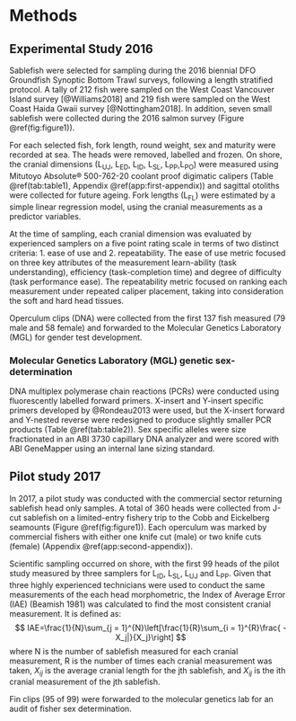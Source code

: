 # Methods

##  Experimental Study 2016

Sablefish were selected for sampling during the 2016 biennial DFO Groundfish Synoptic Bottom Trawl surveys, following a length stratified protocol. A tally of 212 fish were sampled on the West Coast Vancouver Island survey [@Williams2018] and 219 fish were sampled on the West Coast Haida Gwaii survey [@Nottingham2018]. In addition, seven small sablefish were collected during the 2016 salmon survey (Figure \@ref(fig:figure1)). 

For each selected fish, fork length, round weight, sex and maturity were recorded at sea. The heads were removed, labelled and frozen.  On shore, the cranial dimensions (L~UJ~, L~ED~, L~ID~, L~SL~, L~PP~,L~PO~) were measured using Mitutoyo Absolute® 500-762-20 coolant proof digimatic calipers (Table \@ref(tab:table1), Appendix \@ref(app:first-appendix)) and sagittal otoliths were collected for future ageing.  Fork lengths (L~FL~) were estimated by a simple linear regression model, using the cranial measurements as a predictor variables.  

At the time of sampling, each cranial dimension was evaluated by experienced samplers on a five point rating scale in terms of two distinct criteria: 1. ease of use and 2. repeatability. The ease of use metric focused on three key attributes of the measurement learn-ability (task understanding), efficiency (task-completion time) and degree of difficulty (task performance ease).  The repeatability metric focused on ranking each measurement under repeated caliper placement, taking into consideration the soft and hard head tissues. 

Operculum clips (DNA) were collected from the first 137 fish measured (79 male and 58 female) and forwarded to the Molecular Genetics Laboratory (MGL) for gender test development.


### Molecular Genetics Laboratory (MGL) genetic sex-determination

DNA multiplex polymerase chain reactions (PCRs) were conducted using fluorescently labelled forward primers.	X-insert and Y-insert specific primers developed by @Rondeau2013 were used, but the X-insert forward and Y-nested reverse were redesigned to produce slightly smaller PCR products (Table \@ref(tab:table2)).   Sex specific alleles were size fractionated in an ABI 3730 capillary DNA analyzer and were scored with ABI GeneMapper using an internal lane sizing standard. 

## Pilot study 2017

In 2017, a pilot study was conducted with the commercial sector returning sablefish head only samples.  A total of 360 heads were collected from J-cut sablefish on a limited-entry fishery trip to the Cobb and Eickelberg seamounts (Figure \@ref(fig:figure1)).  Each operculum was marked by commercial fishers with either one knife cut (male) or two knife cuts (female) (Appendix \@ref(app:second-appendix)).  

Scientific sampling occurred on shore, with the first 99 heads of the pilot study measured by three samplers for L~ID~, L~SL~, L~UJ~ and L~PP~.  Given that three highly experienced technicians were used to conduct the same measurements of the each head morphometric, the Index of Average Error (IAE) (Beamish 1981) was calculated to find the most consistent cranial measurement. It is defined as:
$$
IAE=\frac{1}{N}\sum_{j = 1}^{N}\left[\frac{1}{R}\sum_{i = 1}^{R}\frac{ - X_j|}{X_j}\right]
$$
where N is the number of sablefish measured for each cranial measurement, R is the number of times each cranial measurement was taken, $X_{ij}$ is the average cranial length for the jth sablefish, and $X_{ij}$ is the ith cranial measurement of the jth sablefish.

Fin clips (95 of 99) were forwarded to the molecular genetics lab for an audit of fisher sex determination. 
